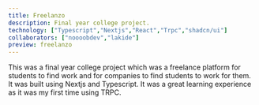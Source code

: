 ```yaml
---
title: Freelanzo
description: Final year college project.
technology: ["Typescript","Nextjs","React","Trpc","shadcn/ui"]
collaborators: ["noooobdev","lakide"]
preview: freelanzo
---
```


This was a final year college project which was a freelance platform for students to find work and for companies to find students to work for them. It was built using Nextjs and Typescript. It was a great learning experience as it was my first time using TRPC.
